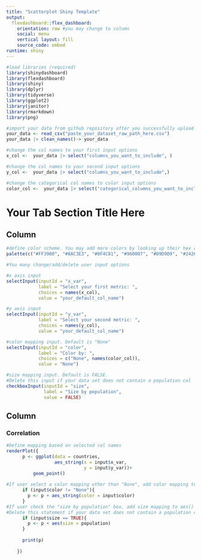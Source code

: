 ---
title: "Scatterplot Shiny Template"
output: 
  flexdashboard::flex_dashboard:
    orientation: row #you may change to column 
    social: menu
    vertical layout: fill
    source_code: embed
runtime: shiny
---

```{r setup, include=FALSE}
#load libraries (required)
library(shinydashboard)
library(flexdashboard)
library(shiny)
library(dplyr)
library(tidyverse)
library(ggplot2)
library(janitor)
library(rmarkdown)
library(png)
```


```{r}
#import your data from github repository after you successfully upload the data set
your_data <- read_csv("paste_your_dataset_raw_path_here.csv")
your_data |> clean_names()-> your_data

#change the col names to your first input options
x_col <-  your_data |> select("columns_you_want_to_include", )

#change the col names to your second input options
y_col <-  your_data |> select("columns_you_want_to_include",)

#change the categorical col names to color input options
color_col <-  your_data |> select("categorical_columns_you_want_to_include",)

```


Your Tab Section Title Here
=====================================  
Column {.sidebar}
-----------------------------------------------------------------------
```{r}
#define color scheme. You may add more colors by looking up their hex code online
palette(c("#FF3900", "#8AC3E3", "#0F4C81", "#960007", "#D9D9D9", "#242634", "#DB5340"))

```


```{r}
#You many change/add/delete user input options

#x axis input
selectInput(inputId = "x_var", 
            label = "Select your first metric: ", 
            choices = names(x_col),
            value = "your_default_col_name")

#y axis input
selectInput(inputId = "y_var", 
            label = "Select your second metric: ", 
            choices = names(y_col),
            value = "your_default_col_name")

#color mapping input. Default is "None"   
selectInput(inputId = "color", 
            label = "Color by: ", 
            choices = c("None", names(color_col)),
            value = "None")

#size mapping input. Default is FALSE. 
#Delete this input if your data set does not contain a population col
checkboxInput(inputId = "size", 
              label = "Size by population", 
              value = FALSE)

```


Column
-----------------------------------------------------------------------
### Correlation 

```{r}
#Define mapping based on selected col names
renderPlot({
      p <- ggplot(data = countries, 
                  aes_string(x = input$x_var, 
                             y = input$y_var))+ 
          geom_point()
      
#If user select a color mapping other than "None", add color mapping to aes() call
      if (input$color != "None"){
        p <- p + aes_string(color = input$color)
      }
#If user check the "size by population" box, add size mapping to aes() call
#Delete this statement if your data set does not contain a population col
      if (input$size == TRUE){
        p <- p + aes(size = population)
      }
      
      print(p)
      
    })

```

